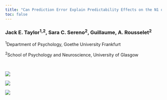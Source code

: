 ```yaml
---
title: "Can Prediction Error Explain Predictability Effects on the N1 during Picture-Word Verification?"
toc: false
---
```


<h3>Jack E. Taylor<sup>1,2</sup>, Sara C. Sereno<sup>2</sup>, Guillaume, A. Rousselet<sup>2</sup> <br></h3>

<sup>1</sup>Department of Psychology, Goethe University Frankfurt

<sup>2</sup>School of Psychology and Neuroscience, University of Glasgow

<br>

::: {layout-ncol="3"}
![](img/logo_goethe.png){vertical-align="center," fig-align="center"}

![](img/logo_gla.png){vertical-align="center," fig-align="center"}

![](img/logo_esrc.png){vertical-align="center," fig-align="center"}
:::
